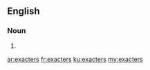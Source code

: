 ==English==

===Noun===
{{head|en}}

# {{plural of|exacter}}

[[ar:exacters]]
[[fr:exacters]]
[[ku:exacters]]
[[my:exacters]]